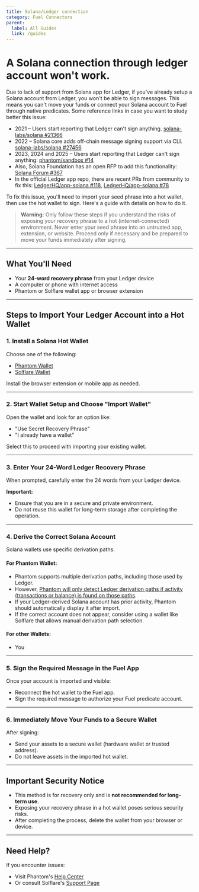 ```yaml
---
title: Solana/Ledger connection
category: Fuel Connectors
parent:
  label: All Guides
  link: /guides
---
```


# A Solana connection through ledger account won't work.

Due to lack of support from Solana app for Ledger, if you've already setup a Solana account from Ledger, you won't be able to sign messages. This means you can't move your funds or connect your Solana account to Fuel through native predicates.
Some reference links in case you want to study better this issue:
- 2021 – Users start reporting that Ledger can't sign anything. [solana-labs/solana #21366](https://github.com/solana-labs/solana/issues/21366)
- 2022 – Solana core adds off-chain message signing support via CLI. [solana-labs/solana #27456](https://github.com/solana-labs/solana/pull/27456)
- 2023, 2024 and 2025 – Users start reporting that Ledger can't sign anything: [phantom/sandbox #14](https://github.com/phantom/sandbox/issues/14)
- Also, Solana Foundation has an open RFP to add this functionality: [Solana Forum #367](https://forum.solana.com/t/the-solana-app-for-ledger-devices/367)
- In the official Ledger app repo, there are recent PRs from community to fix this: [LedgerHQ/app-solana #118](https://github.com/LedgerHQ/app-solana/pull/118), [LedgerHQ/app-solana #78](https://github.com/LedgerHQ/app-solana/pull/78)

To fix this issue, you'll need to import your seed phrase into a hot wallet, then use the hot wallet to sign. Here's a guide with details on how to do it.

> **Warning:** Only follow these steps if you understand the risks of exposing your recovery phrase to a hot (internet-connected) environment. Never enter your seed phrase into an untrusted app, extension, or website. Proceed only if necessary and be prepared to move your funds immediately after signing.

---

## What You'll Need

- Your **24-word recovery phrase** from your Ledger device  
- A computer or phone with internet access  
- Phantom or Solflare wallet app or browser extension  

---

## Steps to Import Your Ledger Account into a Hot Wallet

### 1. Install a Solana Hot Wallet

Choose one of the following:

- [Phantom Wallet](https://phantom.app/download)
- [Solflare Wallet](https://solflare.com/download)

Install the browser extension or mobile app as needed.

---

### 2. Start Wallet Setup and Choose "Import Wallet"

Open the wallet and look for an option like:

- "Use Secret Recovery Phrase"
- "I already have a wallet"

Select this to proceed with importing your existing wallet.

---

### 3. Enter Your 24-Word Ledger Recovery Phrase

When prompted, carefully enter the 24 words from your Ledger device.

**Important:**
- Ensure that you are in a secure and private environment.
- Do not reuse this wallet for long-term storage after completing the operation.

---

### 4. Derive the Correct Solana Account

Solana wallets use specific derivation paths.

#### For Phantom Wallet:

- Phantom supports multiple derivation paths, including those used by Ledger.
- However, [Phantom will only detect Ledger derivation paths if activity (transactions or balance) is found on those paths](https://help.phantom.app/hc/en-us/articles/12988493966227-What-derivation-paths-does-Phantom-wallet-support-).
- If your Ledger-derived Solana account has prior activity, Phantom should automatically display it after import.
- If the correct account does not appear, consider using a wallet like Solflare that allows manual derivation path selection.

#### For other Wallets:

- You 

---

### 5. Sign the Required Message in the Fuel App

Once your account is imported and visible:

- Reconnect the hot wallet to the Fuel app.
- Sign the required message to authorize your Fuel predicate account.

---

### 6. Immediately Move Your Funds to a Secure Wallet

After signing:

- Send your assets to a secure wallet (hardware wallet or trusted address).
- Do not leave assets in the imported hot wallet.

---

## Important Security Notice

- This method is for recovery only and is **not recommended for long-term use**.
- Exposing your recovery phrase in a hot wallet poses serious security risks.
- After completing the process, delete the wallet from your browser or device.

---

## Need Help?

If you encounter issues:

- Visit Phantom's [Help Center](https://help.phantom.app)
- Or consult Solflare's [Support Page](https://solflare.com/support)